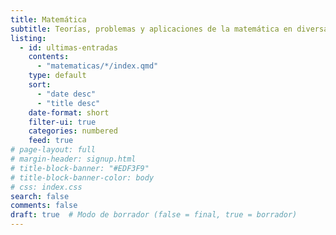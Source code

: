 ```yaml
---
title: Matemática
subtitle: Teorías, problemas y aplicaciones de la matemática en diversas disciplinas.
listing:
  - id: ultimas-entradas
    contents: 
      - "matematicas/*/index.qmd"
    type: default
    sort: 
      - "date desc"
      - "title desc"
    date-format: short
    filter-ui: true
    categories: numbered
    feed: true
# page-layout: full
# margin-header: signup.html
# title-block-banner: "#EDF3F9"
# title-block-banner-color: body
# css: index.css
search: false
comments: false
draft: true  # Modo de borrador (false = final, true = borrador)
---
```



